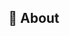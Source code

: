 
<LogoHeader
  title="Forgified Fabric API"
  curseforge="https://www.curseforge.com/minecraft/mc-mods/forgified-fabric-api"
  modrinth="https://modrinth.com/mod/forgified-fabric-api"
  github="https://github.com/Sinytra/ForgifiedFabricAPI"
  icon={FFAPILogo}
/>

## 📖 About
